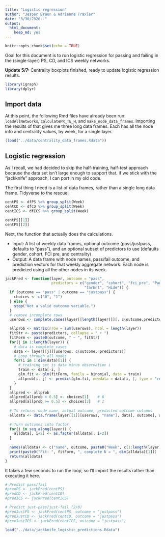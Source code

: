 ```yaml
---
title: "Logistic regression"
author: "Jesper Bruun & Adrienne Traxler"
date: "3/30/2020--"
output: 
  html_document: 
    keep_md: yes
---
```


```r
knitr::opts_chunk$set(echo = TRUE)
```

Goal for this document is to run logistic regression for passing and failing in the (single-layer) PS, CD, and ICS weekly networks.

**Update 5/7:** Centrality boxplots finished, ready to update logistic regression results. 

```r
library(igraph)
library(dplyr)
```

## Import data

At this point, the following Rmd files have already been run: `loadAllNetworks`, `calculatePR_TE_H`, and `make_node_data_frames`. Importing the results of that gives me three long data frames. Each has all the node info and centrality values, by week, for a single layer. 

```r
(load("../data/centrality_data_frames.Rdata"))
```


## Logistic regression

As I recall, we had decided to skip the half-training, half-test approach because the data set isn't large enough to support that. If we stick with the "jackknife" approach, I can port in my old code.

The first thing I need is a list of data frames, rather than a single long data frame. Tidyverse to the rescue:

```r
centPS <- dfPS %>% group_split(Week)
centCD <- dfCD %>% group_split(Week)
centICS <- dfICS %>% group_split(Week)

centPS[[1]]
centPS[[2]]
```

Next, the function that actually does the calculations. 

* Input: A list of weekly data frames, optional outcome (pass/justpass, defaults to "pass"), and an optional subset of predictors to use (defaults gender, cohort, FCI pre, and centrality)
* Output: A data frame with node names, pass/fail outcome, and prediction vectors for that weekly aggregate network. Each node is predicted using all the other nodes in its week.

```r
jackPred <- function(layer, outcome = "pass", 
                     predictors = c("gender", "cohort", "fci_pre", "PageRank", 
                                    "tarEnt", "Hide")) {
  if (outcome == "pass" | outcome == "justpass") {
    choices <- c("0", "1")
  } else {
    stop("Not a valid outcome variable.")
  }
  # remove incomplete rows
  userows <- complete.cases(layer[[length(layer)]][, c(outcome,predictors)])  

  allprob <- matrix(nrow = sum(userows), ncol = length(layer))
  fitStr <- paste(predictors, collapse = " + ")
  fitForm <- paste0(outcome, " ~ ", fitStr)
  for(j in 1:length(layer)) {
    # data is complete cases
    data <- layer[[j]][userows, c(outcome, predictors)]
    # Loop through all nodes
    for(i in 1:dim(data)[1]) {
      # training set is data minus observation i
      train <- data[-i, ]
      glm.fit <- glm(fitForm, family = binomial, data = train)
      allprob[i, j] <- predict(glm.fit, newdata = data[i, ], type = "response")
    }
  }
  allpred <- allprob
  allpred[allprob < 0.5] <- choices[1]    # 0
  allpred[allprob >= 0.5] <- choices[2]   # 1
  
  # To return: node name, actual outcome, predicted outcome columns
  alldata <- data.frame(layer[[1]][userows, "name"], data[, outcome], as.data.frame(allpred))
  
  # Turn outcomes into factor
  for(i in seq_along(layer)) {
    alldata[, i+2] <- as.factor(alldata[, i+2])
  }
  
  names(alldata) <- c("name", outcome, paste0("Week", c(1:length(layer))))
  print(paste0("Fit: ", fitForm, ", complete N = ", dim(alldata)[1]))
  return(alldata)
}
```

It takes a few seconds to run the loop, so I'll import the results rather than executing it here.

```r
# Predict pass/fail
#predPS <- jackPred(centPS)
#predCD <- jackPred(centCD)
#predICS <- jackPred(centICS)

# Predict just-pass/just-fail (2/0)
#predJustPS <- jackPred(centPS, outcome = "justpass")
#predJustCD <- jackPred(centCD, outcome = "justpass")
#predJustICS <- jackPred(centICS, outcome = "justpass")

load("../data/jackknife_logistic_predictions.Rdata")
```

